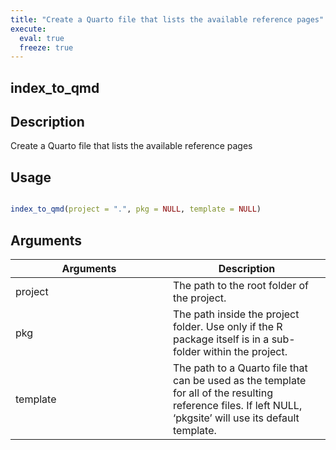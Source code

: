 ```yaml
---
title: "Create a Quarto file that lists the available reference pages"
execute:
  eval: true
  freeze: true
---
```


## index_to_qmd

## Description
Create a Quarto file that lists the available reference pages


## Usage
```r

index_to_qmd(project = ".", pkg = NULL, template = NULL)
```

## Arguments
|Arguments|Description|
|---|---|
| project | The path to the root folder of the project. |
| pkg | The path inside the project folder. Use only if the R package itself is in a sub-folder within the project. |
| template | The path to a Quarto file that can be used as the template for all of the resulting reference files. If left NULL, 'pkgsite' will use its default template. |







